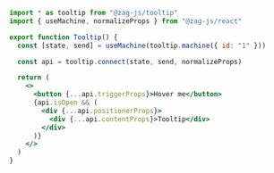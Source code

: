 ```jsx
import * as tooltip from "@zag-js/tooltip"
import { useMachine, normalizeProps } from "@zag-js/react"

export function Tooltip() {
  const [state, send] = useMachine(tooltip.machine({ id: "1" }))

  const api = tooltip.connect(state, send, normalizeProps)

  return (
    <>
      <button {...api.triggerProps}>Hover me</button>
      {api.isOpen && (
        <div {...api.positionerProps}>
          <div {...api.contentProps}>Tooltip</div>
        </div>
      )}
    </>
  )
}
```
